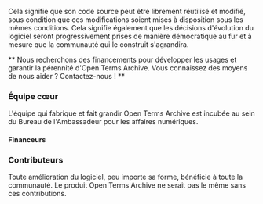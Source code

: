 Cela signifie que son code source peut être librement réutilisé et modifié, sous condition que ces modifications soient mises à disposition sous les mêmes conditions. Cela signifie également que les décisions d'évolution du logiciel seront progressivement prises de manière démocratique au fur et à mesure que la communauté qui le construit s'agrandira.

** Nous recherchons des financements pour développer les usages et garantir la pérennité d'Open Terms Archive. Vous connaissez des moyens de nous aider ? Contactez-nous ! **

### Équipe cœur

L'équipe qui fabrique et fait grandir Open Terms Archive est incubée au sein du Bureau de l'Ambassadeur pour les affaires numériques.

<Contributors type="core" alignX="left" showInfo="true" />

<Contributors subtitle="Alumnis" type="alumnis" alignX="left" className="mb__XL" />

#### Financeurs

<ThumbGalery align="left" small={true} className="mb__XL">
  <ThumbGaleryItem src="/images/logo-meae.png" width="132" height="120" />
  <ThumbGaleryItem src="/images/france-relance.png" width="77" height="77" />
  <ThumbGaleryItem src="/images/nextgen.png" width="191" height="48" />
</ThumbGalery>

### Contributeurs

Toute amélioration du logiciel, peu importe sa forme, bénéficie à toute la communauté. Le produit Open Terms Archive ne serait pas le même sans ces contributions.

<Contributors type="contributors" />

<ThumbGalery>
  <Link href="https://disinfo.quaidorsay.fr">
    <a target="_blank">
      <ThumbGaleryItem src="/images/logo-ambnum.png" width="158" height="80" />
    </a>
  </Link>
  <Link href="https://disinformationindex.org/">
    <a target="_blank">
      <ThumbGaleryItem src="/images/logo-gdi.png" width="150" height="32" />
    </a>
  </Link>
  <Link href="https://www.peren.gouv.fr/">
    <a target="_blank">
      <ThumbGaleryItem src="/images/logo-peren.png" width="190" height="126" />
    </a>
  </Link>
</ThumbGalery>
